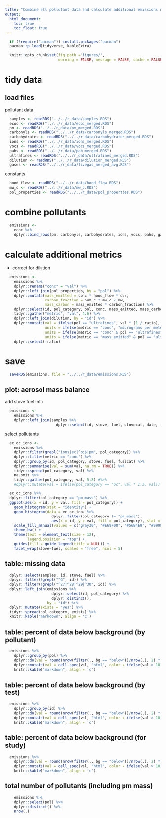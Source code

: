 ```yaml
---
title: "Combine all pollutant data and calculate additional emissions metrics"
output:
  html_document:
    toc: true
    toc_float: true
---
```


```r
  if (!require("pacman")) install.packages("pacman")
  pacman::p_load(tidyverse, kableExtra)
```

```r
  knitr::opts_chunk$set(fig.path ='figures/',
                        warning = FALSE, message = FALSE, cache = FALSE)
```

# tidy data

## load files

pollutant data

```r
  samples <- readRDS("../../r_data/samples.RDS")
  ecoc <- readRDS("../../r_data/ecoc_merged.RDS")
  pm <- readRDS("../../r_data/pm_merged.RDS")
  carbonyls <- readRDS("../../r_data/carbonyls_merged.RDS")
  carbohydrates <- readRDS("../../r_data/carbohydrates_merged.RDS")
  ions <- readRDS("../../r_data/ions_merged.RDS")
  vocs <- readRDS("../../r_data/vocs_merged.RDS")
  pahs <- readRDS("../../r_data/pah_merged.RDS")
  ultrafines <- readRDS("../../r_data/ultrafines_merged.RDS")
  dilution <- readRDS("../../r_data/dilution_merged.RDS")
  gases <- readRDS("../../r_data/fivegas_merged_avg.RDS")
```

constants

```r
  hood_flow <- readRDS("../../r_data/hood_flow.RDS")
  mw_c <- readRDS("../../r_data/mw_c.RDS")
  pol_properties <- readRDS("../../r_data/pol_properties.RDS")
```

# combine pollutants

```r
  emissions <-
    ecoc %>%
    dplyr::bind_rows(pm, carbonyls, carbohydrates, ions, vocs, pahs, gases, ultrafines)
```

# calculate additional metrics

* correct for dilution

```r
  emissions <- 
    emissions %>%
    dplyr::rename("conc" = "val") %>%
    dplyr::left_join(pol_properties, by = "pol") %>%
    dplyr::mutate(mass_emitted = conc * hood_flow * dur,
                  carbon_fraction = num_c * mw_c / mw,
                  mass_carbon = mass_emitted * carbon_fraction) %>%
    dplyr::select(id, pol_category, pol, conc, mass_emitted, mass_carbon, qc, bg) %>%
    tidyr::gather("metric", "val", 4:6) %>%
    dplyr::left_join(dilution, by = "id") %>%
    dplyr::mutate(val = ifelse(pol == "ultrafines", val * (1 / ratio), val),
                  units = ifelse(metric == "conc", "micrograms per meter cubed", "micrograms"),
                  units = ifelse(metric == "conc" & pol == "ultrafines", "number per meter cubed", units),
                  units = ifelse(metric == "mass_emitted" & pol == "ultrafines", "number per meter cubed", units)) %>%
    dplyr::select(-ratio)
```

# save

```r
  saveRDS(emissions, file = "../../r_data/emissions.RDS")
```

## plot: aerosol mass balance

add stove fuel info

```r
  emissions <-
    emissions %>%
    dplyr::left_join(samples %>%
                       dplyr::select(id, stove, fuel, stovecat, date, fuelcat), by = "id")
```

select pollutants

```r
  ec_oc_ions <-
    emissions %>%
    dplyr::filter(grepl("ions|ec|^oc$|pm", pol_category)) %>%
    dplyr::filter(metric == "conc") %>%
    dplyr::group_by(id, pol_category, stove, fuel, fuelcat) %>%
    dplyr::summarise(val = sum(val, na.rm = TRUE)) %>%
    tidyr::spread(pol_category, val) %>%
    na.omit %>%
    tidyr::gather(pol_category, val, 5:8) #%>%
    #dplyr::mutate(val = ifelse(pol_category == "oc", val * 1.3, val))
```

```r
  ec_oc_ions %>%
  dplyr::filter(pol_category == "pm_mass") %>%
  ggplot(aes(x = id, y = val, fill = pol_category)) +
    geom_histogram(stat = "identity") +
    geom_histogram(data = ec_oc_ions %>%
                     dplyr::filter(pol_category != "pm_mass"),
                     aes(x = id, y = val, fill = pol_category), stat = "identity", width = 0.6) +
    scale_fill_manual(values = c("gray30", "#E69F00", "#56B4E9", "#999999")) +
    theme_bw() +
    theme(text = element_text(size = 12),
          legend.position = "top") +
    guides(fill = guide_legend(title = NULL)) +
    facet_wrap(stove~fuel, scales = "free", ncol = 5)
```

## table: missing data

```r
  dplyr::select(samples, id, stove, fuel) %>%
  dplyr::filter(!grepl("^G", id)) %>%
  dplyr::filter(!grepl("^27|^28|^29|^30", id)) %>%
  dplyr::left_join(emissions %>%
                     dplyr::select(id, pol_category) %>%
                     dplyr::distinct(),
                   by = "id") %>%
  dplyr::mutate(exists = "yes") %>%
  tidyr::spread(pol_category, exists) %>%
  knitr::kable("markdown", align = 'c')
```

## table: percent of data below background (by pollutant)

```r
  emissions %>%
    dplyr::group_by(pol) %>%
    dplyr::do(val = round(nrow(filter(., bg == "below"))/nrow(.), 2) * 100) %>%
    dplyr::mutate(val = cell_spec(val, "html", color = ifelse(val > 10, "red", "blue"))) %>%
    knitr::kable("markdown", align = 'c')
```

## table: percent of data below background (by test)

```r
  emissions %>%
    dplyr::group_by(id) %>%
    dplyr::do(val = round(nrow(filter(., bg == "below"))/nrow(.), 2) * 100) %>%
    dplyr::mutate(val = cell_spec(val, "html", color = ifelse(val > 10, "red", "blue"))) %>%
    knitr::kable("markdown", align = 'c')
```

## table: percent of data below background (for study)

```r
  emissions %>%
    dplyr::do(val = round(nrow(filter(., bg == "below"))/nrow(.), 2) * 100) %>%
    dplyr::mutate(val = cell_spec(val, "html", color = ifelse(val > 10, "red", "blue"))) %>%
    knitr::kable("markdown", align = 'c')
```

## total number of pollutants (including pm mass)

```r
    emissions %>%
    dplyr::select(pol) %>%
    dplyr::distinct() %>%
    nrow(.)
```
